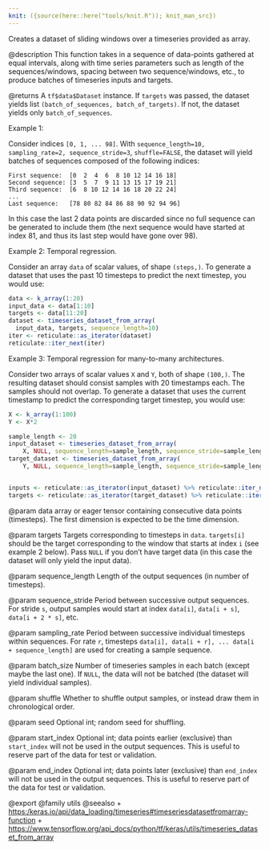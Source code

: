 ```yaml
---
knit: ({source(here::here("tools/knit.R")); knit_man_src})
---
```

Creates a dataset of sliding windows over a timeseries provided as array.

@description
This function takes in a sequence of data-points gathered at
equal intervals, along with time series parameters such as
length of the sequences/windows, spacing between two sequence/windows, etc.,
to produce batches of timeseries inputs and targets.

@returns
A `tf$data$Dataset` instance. If `targets` was passed, the dataset yields
list `(batch_of_sequences, batch_of_targets)`. If not, the dataset yields
only `batch_of_sequences`.

Example 1:

Consider indices `[0, 1, ... 98]`.
With `sequence_length=10,  sampling_rate=2, sequence_stride=3`,
`shuffle=FALSE`, the dataset will yield batches of sequences
composed of the following indices:

```
First sequence:  [0  2  4  6  8 10 12 14 16 18]
Second sequence: [3  5  7  9 11 13 15 17 19 21]
Third sequence:  [6  8 10 12 14 16 18 20 22 24]
...
Last sequence:   [78 80 82 84 86 88 90 92 94 96]
```

In this case the last 2 data points are discarded since no full sequence
can be generated to include them (the next sequence would have started
at index 81, and thus its last step would have gone over 98).

Example 2: Temporal regression.

Consider an array `data` of scalar values, of shape `(steps,)`.
To generate a dataset that uses the past 10
timesteps to predict the next timestep, you would use:

```r
data <- k_array(1:20)
input_data <- data[1:10]
targets <- data[11:20]
dataset <- timeseries_dataset_from_array(
  input_data, targets, sequence_length=10)
iter <- reticulate::as_iterator(dataset)
reticulate::iter_next(iter)
```

Example 3: Temporal regression for many-to-many architectures.

Consider two arrays of scalar values `X` and `Y`,
both of shape `(100,)`. The resulting dataset should consist samples with
20 timestamps each. The samples should not overlap.
To generate a dataset that uses the current timestamp
to predict the corresponding target timestep, you would use:

```r
X <- k_array(1:100)
Y <- X*2

sample_length <- 20
input_dataset <- timeseries_dataset_from_array(
    X, NULL, sequence_length=sample_length, sequence_stride=sample_length)
target_dataset <- timeseries_dataset_from_array(
    Y, NULL, sequence_length=sample_length, sequence_stride=sample_length)


inputs <- reticulate::as_iterator(input_dataset) %>% reticulate::iter_next()
targets <- reticulate::as_iterator(target_dataset) %>% reticulate::iter_next()
```

@param data
array or eager tensor
containing consecutive data points (timesteps).
The first dimension is expected to be the time dimension.

@param targets
Targets corresponding to timesteps in `data`.
`targets[i]` should be the target
corresponding to the window that starts at index `i`
(see example 2 below).
Pass `NULL` if you don't have target data (in this case the dataset
will only yield the input data).

@param sequence_length
Length of the output sequences
(in number of timesteps).

@param sequence_stride
Period between successive output sequences.
For stride `s`, output samples would
start at index `data[i]`, `data[i + s]`, `data[i + 2 * s]`, etc.

@param sampling_rate
Period between successive individual timesteps
within sequences. For rate `r`, timesteps
`data[i], data[i + r], ... data[i + sequence_length]`
are used for creating a sample sequence.

@param batch_size
Number of timeseries samples in each batch
(except maybe the last one). If `NULL`, the data will not be batched
(the dataset will yield individual samples).

@param shuffle
Whether to shuffle output samples,
or instead draw them in chronological order.

@param seed
Optional int; random seed for shuffling.

@param start_index
Optional int; data points earlier (exclusive)
than `start_index` will not be used
in the output sequences. This is useful to reserve part of the
data for test or validation.

@param end_index
Optional int; data points later (exclusive) than `end_index`
will not be used in the output sequences.
This is useful to reserve part of the data for test or validation.

@export
@family utils
@seealso
+ <https:/keras.io/api/data_loading/timeseries#timeseriesdatasetfromarray-function>
+ <https://www.tensorflow.org/api_docs/python/tf/keras/utils/timeseries_dataset_from_array>

